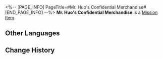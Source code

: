 <%-- [PAGE_INFO]
PageTitle=#Mr. Huo's Confidential Merchandise#
[END_PAGE_INFO] --%>
{{Item Infobox
|id          = 140316
|image       = Item Mr. Huo's Confidential Merchandise.png
|type        = Mission Item
|invCategory = Missions
|rarity      = 3
|effect      = 
|description = The "goods" that Mr. Huo entrusted you to transport, the box is tightly wrapped, and you can't see what's inside.
}}
{{Description|''"Top secret! Looking's for free, but don't touch!"''}}
'''Mr. Huo's Confidential Merchandise''' is a [[Mission Item]].

==Other Languages==
{{Other Languages
|en   = Mr. Huo's Confidential Merchandise
|zhs  = 霍三哥的绝密货物
|zht  = 霍三哥的絕密貨物
|ja   = 霍三兄の極秘貨物
|ko   = 곽세찌의 비밀 화물
|es   = Paquete ultrasecreto del Sr. Huo
|fr   = Marchandise confidentielle de monsieur Huo
|ru   = Совершенно секретный товар господина Хо
|th   = สินค้าลับของคุณ Huo
|vi   = Hàng Tuyệt Mật Của Anh Huo
|de   = Herr Huos streng geheime Waren
|id   = Barang Rahasia Tuan Huo
|pt   = Mercadoria Confidencial do Sr. Huo
}}

==Change History==
{{Change History|1.3}}